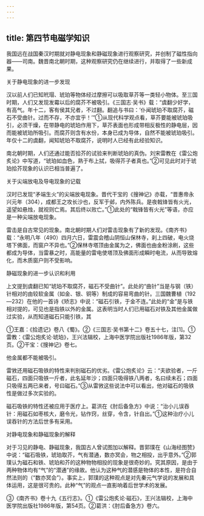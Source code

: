 ```yaml
---
---
---
```

title: 第四节电磁学知识
---



我国远在战国秦汉时期就对静电现象和静磁现象进行观察研究，并创制了磁性指向器——司南。魏晋南北朝时期，这种观察研究仍在继续进行，并取得了一些新成果。

关于静电现象的进一步发现

汉以前人们已知玳瑁、琥珀等物体经过摩擦可以吸取草芥等一类轻小物体。至三国时期，人们又发现发霉以后的腐芥不被吸引。《三国志·吴书》载：“虞翻少好学，有高气。年十二，客有侯其兄者，不过翻。翻追与书曰：‘仆闻琥珀不取腐芥，磁石不受曲针。过而不存，不亦宜乎！’”①从现代科学观点看，草芥要能被琥珀吸引，必须干燥，在带静电的琥珀作用下，草芥表面也形成带相反极性的静电层，因而能被琥珀所吸引。而腐芥则含有水份，本身已成为导体，自然不能被琥珀吸引。年仅十二的虞翻，闻知琥珀不取腐芥，说明时人已经有此经验知识。

南北朝时期，人们还通过能否拾芥的试验来判断琥珀的真伪。刘宋雷教在《雷公炮炙论》中写道，“琥珀如血色，熟于布上拭，吸得芥子者真也。”②可见此时对于琥珀拾芥现象的认识已相当普遍了。

关于尖端放电及导电现象的记载

汉时已发现“矛端生火”的尖端放电现象。晋代干宝的《搜神记》亦载，“晋惠帝永兴元年（304），成都王之攻长沙也，反军于邺，内外陈兵。是夜戟锋皆有火光，遥望如悬烛，就视则亡焉。其后终以败亡。”①此处的“戟锋皆有火光”等语，亦应是一种尖端放电现象。

雷击是自古常见的现象。南北朝时期人们对雷击现象有了新的发现。《南齐书》载：“永明八年（490）四月六日，雷震会稽山阴恒山保林寺，刹上四破，电火烧塔下佛面，而窗户不异也。”②保林寺塔顶由金属为之，佛面也由金粉涂刷，这些都成为导体，当雷暴之时，高能量的雷电使塔顶及佛面形成瞬时电流，从而导致熔化，而木质窗户则不受影响。

静磁现象的进一步认识和利用

上文提到虞翻已知“琥珀不取腐芥，磁石不受曲针”。此处的“曲针”当是与钢（铁）针相对的由较软金属（如金、银、铜等）制成的容易弯曲的针。三国魏曹植（192—232）在他的一首诗《矫志》中说：“磁石引铁，于金不连。”此处的“金”是与铁相对提的，可见也是指铁以外的金属。这表明当时人们已用磁石对铁及其他金属做过实验，从而知道磁石只能引铁，其

①王嘉：《拾遗记》卷八《蜀》。②《三国志·吴书第十二》卷五十七，注[1]。①雷教：《雷公炮炙论·琥珀》，王兴法辑校，上海中医学院出版社1986年版，第32页。②干宝：《搜神记》卷七。

他金属都不能被吸引。

雷敩还用磁石吸铁的特性来判别磁石的优劣。《雷公炮炙论》云：“夫欲验者，一斤磁石，四面只吸铁一斤者，此名延年沙；四面只吸得铁八两者，名曰续未石；四面只吸得五两已来者，号曰磁石。”③从雷敩这些说法中可以看出，他对磁石的吸铁性是做过多次实验的。

磁石吸铁的特性还被应用于医疗上。葛洪在《肘后备急方》中说：“治小儿误吞针：用磁石如枣核大，磨令光，钻作窍，丝穿，令含，针自出。”①这种治疗小儿误吞针的方法后世多有采用。

对静电现象和静磁现象的解释

对于习见的静电、静磁现象，我国古人曾试图加以解释。晋郭璞在《山海经图赞》中说：“磁石吸铁，琥珀取芥，气有潜通，数亦冥会，物之相投，出乎意外。”②郭璞认为磁石和铁、琥珀和芥的这种物物相投的现象是很奇妙的。究其原因，是由于两种物体均有“气”的“潜通”的缘故。他认为这种气的潜感是物体的本性，是符合自然法则的（“数亦冥会”）。事实上，郭璞的这种观点是对先秦元气学说的发展和具体运用，这是很可贵的。此种“气”的观点一直影响着后世学术的发展。

③《南齐书》卷十九《五行志》。①《雷公炮炙论·磁石》，王兴法辑校，上海中医学院出版社1986年版，第54页。②葛洪：《肘后备急方》卷六。